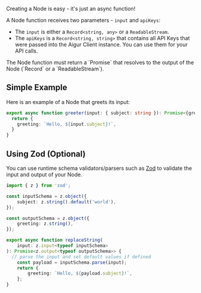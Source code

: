 
Creating a Node is easy - it's just an async function!

A Node function receives two parameters - `input` and `apiKeys`:

- The `input` is either a `Record<string, any>` or a `ReadableStream`.
- The `apiKeys` is a `Record<string, string>` that contains all API Keys that were passed into the Aigur Client instance. You can use them for your API calls.

<Callout>
  The Node function must return a `Promise` that resolves to the output of the Node (`Record<string, any>` or a `ReadableStream`).
</Callout>

## Simple Example

Here is an example of a Node that greets its input:

```ts index.ts
export async function greeter(input: { subject: string }): Promise<{greeting: string}> {
  return {
    greeting: `Hello, ${input.subject}!`,
  }
}

```

## Using Zod (Optional)

You can use runtime schema validators/parsers such as [Zod](https://zod.dev/) to validate the input and output of your Node.

```ts index.ts
import { z } from 'zod';

const inputSchema = z.object({
	subject: z.string().default('world'),
});

const outputSchema = z.object({
	greeting: z.string(),
});

export async function replaceString(
	input: z.input<typeof inputSchema>
): Promise<z.output<typeof outputSchema>> {
  // parse the input and set default values if defined
	const payload = inputSchema.parse(input);
	return {
		greeting: `Hello, ${payload.subject}!`,
	};
}

```
